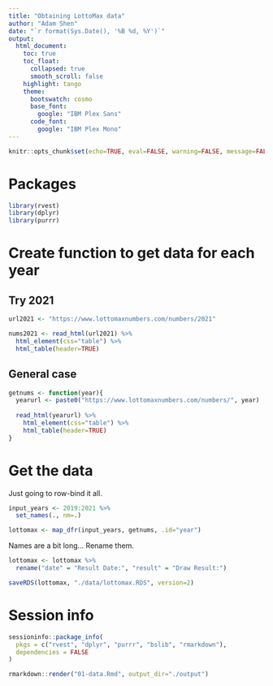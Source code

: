 ```yaml
---
title: "Obtaining LottoMax data"
author: "Adam Shen"
date: "`r format(Sys.Date(), '%B %d, %Y')`"
output: 
  html_document:
    toc: true
    toc_float:
      collapsed: true
      smooth_scroll: false
    highlight: tango
    theme:
      bootswatch: cosmo
      base_font:
        google: "IBM Plex Sans"
      code_font:
        google: "IBM Plex Mono"
---
```


```r
knitr::opts_chunk$set(echo=TRUE, eval=FALSE, warning=FALSE, message=FALSE)
```

# Packages

```r
library(rvest)
library(dplyr)
library(purrr)
```

# Create function to get data for each year

## Try 2021

```r
url2021 <- "https://www.lottomaxnumbers.com/numbers/2021"

nums2021 <- read_html(url2021) %>%
  html_element(css="table") %>%
  html_table(header=TRUE)
```

## General case

```r
getnums <- function(year){
  yearurl <- paste0("https://www.lottomaxnumbers.com/numbers/", year)
  
  read_html(yearurl) %>%
    html_element(css="table") %>%
    html_table(header=TRUE)
}
```

# Get the data

Just going to row-bind it all.

```r
input_years <- 2019:2021 %>%
  set_names(., nm=.)

lottomax <- map_dfr(input_years, getnums, .id="year")
```

Names are a bit long... Rename them.

```r
lottomax <- lottomax %>%
  rename("date" = "Result Date:", "result" = "Draw Result:")

saveRDS(lottomax, "./data/lottomax.RDS", version=2)
```

# Session info

```r
sessioninfo::package_info(
  pkgs = c("rvest", "dplyr", "purrr", "bslib", "rmarkdown"),
  dependencies = FALSE
)
```

```r
rmarkdown::render("01-data.Rmd", output_dir="./output")
```
